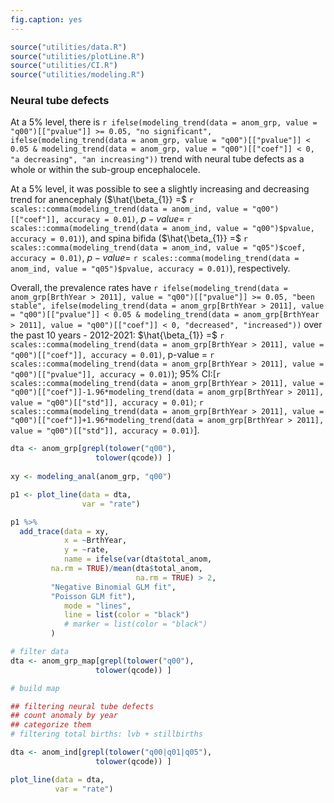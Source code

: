 ```yaml
---
fig.caption: yes
---
```


```r
source("utilities/data.R")
source("utilities/plotLine.R")
source("utilities/CI.R")
source("utilities/modeling.R")
```

### Neural tube defects {#section-22}

At a $5\%$ level, there is `r ifelse(modeling_trend(data = anom_grp, value = "q00")[["pvalue"]] >= 0.05, "no significant", ifelse(modeling_trend(data = anom_grp, value = "q00")[["pvalue"]] < 0.05 & modeling_trend(data = anom_grp, value = "q00")[["coef"]] < 0, "a decreasing", "an increasing"))` trend with neural tube defects as a whole or within the sub-group encephalocele.

At a $5\%$ level, it was possible to see a slightly increasing and decreasing trend for anencephaly ($\hat{\beta_{1}} =$ `r scales::comma(modeling_trend(data = anom_ind, value = "q00")[["coef"]], accuracy = 0.01)`, $p-value=$ `r scales::comma(modeling_trend(data = anom_ind, value = "q00")$pvalue, accuracy = 0.01)`), and spina bifida ($\hat{\beta_{1}} =$ `r scales::comma(modeling_trend(data = anom_ind, value = "q05")$coef, accuracy = 0.01)`, $p-value=$ `r scales::comma(modeling_trend(data = anom_ind, value = "q05")$pvalue, accuracy = 0.01)`), respectively.

Overall, the prevalence rates have `r ifelse(modeling_trend(data = anom_grp[BrthYear > 2011], value = "q00")[["pvalue"]] >= 0.05, "been stable", ifelse(modeling_trend(data = anom_grp[BrthYear > 2011], value = "q00")[["pvalue"]] < 0.05 & modeling_trend(data = anom_grp[BrthYear > 2011], value = "q00")[["coef"]] < 0, "decreased", "increased"))` over the past 10 years - 2012-2021: $\hat{\beta_{1}} =$ `r scales::comma(modeling_trend(data = anom_grp[BrthYear > 2011], value = "q00")[["coef"]], accuracy = 0.01)`, p-value = `r scales::comma(modeling_trend(data = anom_grp[BrthYear > 2011], value = "q00")[["pvalue"]], accuracy = 0.01)`); $95\%$ CI:[`r scales::comma(modeling_trend(data = anom_grp[BrthYear > 2011], value = "q00")[["coef"]]-1.96*modeling_trend(data = anom_grp[BrthYear > 2011], value = "q00")[["std"]], accuracy = 0.01)`; `r scales::comma(modeling_trend(data = anom_grp[BrthYear > 2011], value = "q00")[["coef"]]+1.96*modeling_trend(data = anom_grp[BrthYear > 2011], value = "q00")[["std"]], accuracy = 0.01)`].

```r
dta <- anom_grp[grepl(tolower("q00"),
                   tolower(qcode)) ]
  
xy <- modeling_anal(anom_grp, "q00")

p1 <- plot_line(data = dta,
                var = "rate")

p1 %>% 
  add_trace(data = xy,
            x = ~BrthYear,
            y = ~rate,
            name = ifelse(var(dta$total_anom,
         na.rm = TRUE)/mean(dta$total_anom,
                            na.rm = TRUE) > 2,
         "Negative Binomial GLM fit",
         "Poisson GLM fit"),
            mode = "lines",
            line = list(color = "black")
            # marker = list(color = "black")
         )
```

```r
# filter data
dta <- anom_grp_map[grepl(tolower("q00"),
                   tolower(qcode)) ]

# build map

```

```r
## filtering neural tube defects
## count anomaly by year
## categorize them
# filtering total births: lvb + stillbirths

dta <- anom_ind[grepl(tolower("q00|q01|q05"),
                   tolower(qcode)) ]

plot_line(data = dta,
          var = "rate")
```